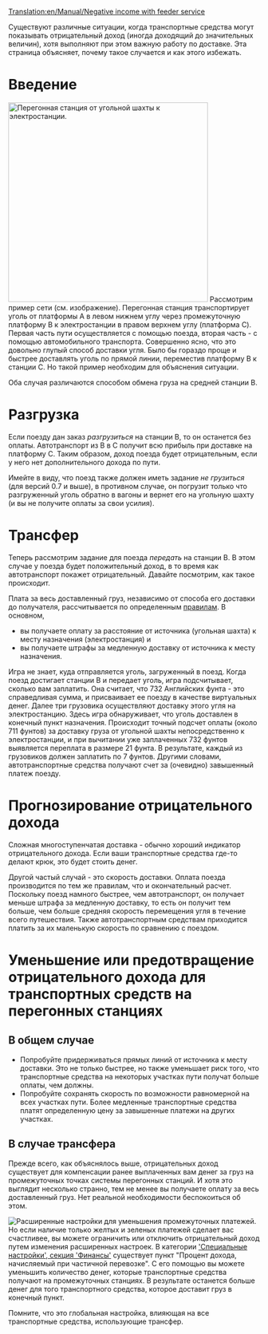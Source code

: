 [[Translation:en/Manual/Negative income with feeder service]]


Существуют различные ситуации, когда транспортные средства могут показывать отрицательный доход (иногда доходящий до значительных величин), хотя выполняют при этом важную работу по доставке. Эта страница объясняет, почему такое случается и как этого избежать.

= Введение =
[[File:en/Feeder negative income.png|right|thumb|400px|Перегонная станция от угольной шахты к электростанции.]]
Рассмотрим пример сети (см. изображение). Перегонная станция транспортирует уголь от платформы A в левом нижнем углу через промежуточную платформу B к электростанции в правом верхнем углу (платформа C). Первая часть пути осуществляется с помощью поезда, вторая часть - с помощью автомобильного транспорта. Совершенно ясно, что это довольно глупый способ доставки угля. Было бы гораздо проще и быстрее доставлять уголь по прямой линии, переместив платформу B к станции C. Но такой пример необходим для объяснения ситуации.

Оба случая различаются способом обмена груза на средней станции B.


= Разгрузка =
Если поезду дан заказ ''разгрузиться'' на станции B, то он останется без оплаты. Автотранспорт из B в C получит всю прибыль при доставке на платформу C. Таким образом, доход поезда будет отрицательным, если у него нет дополнительного дохода по пути.

Имейте в виду, что поезд также должен иметь задание ''не грузиться'' (для версий 0.7 и выше), в противном случае, он погрузит только что разгруженный уголь обратно в вагоны и вернет его на угольную шахту (и вы не получите оплаты за свои усилия).

= Трансфер =
Теперь рассмотрим задание для поезда ''передать'' на станции B. В этом случае у поезда будет положительный доход, в то время как автотранспорт покажет отрицательный. Давайте посмотрим, как такое происходит.

Плата за весь доставленный груз, независимо от способа его доставки до получателя, рассчитывается по определенным [[ru/Manual/Игровая механика#Расценки за доставку груза|правилам]]. В основном,
* вы получаете оплату за расстояние от источника (угольная шахта) к месту назначения (электростанция) и
* вы получаете штрафы за медленную доставку от источника к месту назначения.

Игра не знает, куда отправляется уголь, загруженный в поезд. Когда поезд достигает станции B и передает уголь, игра подсчитывает, сколько вам заплатить. Она считает, что 732 Английских фунта - это справедливая сумма, и присваивает ее поезду в качестве виртуальных денег.
Далее три грузовика осуществляют доставку этого угля на электростанцию. Здесь игра обнаруживает, что уголь доставлен в конечный пункт назначения. Происходит точный подсчет оплаты (около 711 фунтов) за доставку груза от угольной шахты непосредственно к электростанции, и при вычитании уже заплаченных 732 фунтов выявляется переплата в размере 21 фунта. В результате, каждый из грузовиков должен заплатить по 7 фунтов.
Другими словами, автотранспортные средства получают счет за (очевидно) завышенный платеж поезду.

=Прогнозирование отрицательного дохода=
Сложная многоступенчатая доставка - обычно хороший индикатор отрицательного дохода. Если ваши транспортные средства где-то делают крюк, это будет стоить денег.

Другой частый случай - это скорость доставки. Оплата поезда производится по тем же правилам, что и окончательный расчет. Поскольку поезд намного быстрее, чем автотранспорт, он получает меньше штрафа за медленную доставку, то есть он получит тем больше, чем больше средняя скорость перемещения угля в течение всего путешествия. Также автотранспортным средствам приходится платить за их маленькую скорость по сравнению с поездом.

=Уменьшение или предотвращение отрицательного дохода для транспортных средств на перегонных станциях=
==В общем случае==
* Попробуйте придерживаться прямых линий от источника к месту доставки. Это не только быстрее, но также уменьшает риск того, что транспортные средства на некоторых участках пути получат больше оплаты, чем должны.
* Попробуйте сохранять скорость по возможности равномерной на всех участках пути. Более медленные транспортные средства платят определенную цену за завышенные платежи на других участках.

==В случае трансфера==
Прежде всего, как объяснялось выше, отрицательных доход существует для компенсации ранее выплаченных вам денег за груз на промежуточных точках системы перегонных станций.
И хотя это выглядит несколько странно, тем не менее вы получаете оплату за весь доставленный груз. Нет реальной необходимости беспокоиться об этом.

[[File:ru/Процент дохода при частичной перевозке.png|right|thumb|Расширенные настройки для уменьшения промежуточных платежей.]]
Но если наличие только желтых и зеленых платежей сделает вас счастливее, вы можете ограничить или отключить отрицательный доход путем изменения расширенных настроек. В категории [[ru/Archive/Manual/Settings/Расширенные настройки/Экономика|'Специальные настройки', секция 'Финансы']] существует пункт "Процент дохода, начисляемый при частичной перевозке". С его помощью вы можете уменьшить количество денег, которые транспортные средства получают на промежуточных станциях. В результате останется больше денег для того транспортного средства, которое доставит груз в конечный пункт.

Помните, что это глобальная настройка, влияющая на все транспортные средства, использующие трансфер.